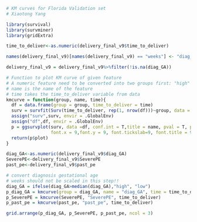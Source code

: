 ```r
# KM curves for Florida Validation set
# Xiaotong Yang

library(survival)
library(survminer)
library(gridExtra)

time_to_deliver<-as.numeric(delivery_final_v9$time_to_deliver)

names(delivery_final_v9)[names(delivery_final_v9) == "weeks"] <- "diag_GA"

delivery_final_v9 = delivery_final_v9%>%filter(!is.na(diag_GA))

# Function to plot KM curve of given feature 
# A numeric feature need to be converted into two groups first: "high" above median or "low" below median. 
# name is the name of the feature 
# time takes the time_to_deliver variable from data
kmcurve = function(group, name, time){
  df = data.frame(group = group, time_to_deliver = time)
  surv = survfit(Surv(time_to_deliver, rep(1, nrow(df)))~group, data = df, conf.type = "log-log")
  assign("surv",surv, envir = .GlobalEnv)
  assign("df",df, envir = .GlobalEnv)
  p = ggsurvplot(surv, data =df, conf.int = T,title = name, pval = T, pval.method = T, pval.size = 3, pval.coord = c(100, 0.7), pval.method.coord = c(100, 0.9),
                 font.x = 9,font.y = 9, font.tickslab=9, font.title = 9, font.legend = 8,xlab = NULL)
  return(p$plot)
}

diag_GA<-as.numeric(delivery_final_v9$diag_GA)
SeverePE<-delivery_final_v9$SeverePE
past_pe<-delivery_final_v9$past_pe

# convert diagnosis gestational age
# weeks should not be scaled in this step!!
diag_GA = ifelse(diag_GA>median(diag_GA),"high", "low")
p_diag_GA = kmcurve(group = diag_GA, name = "diag_GA", time = time_to_deliver)
p_SeverePE = kmcurve(SeverePE, "SeverePE", time_to_deliver)
p_past_pe = kmcurve(past_pe, "past_pe", time_to_deliver)

grid.arrange(p_diag_GA, p_SeverePE, p_past_pe, ncol = 3)


```